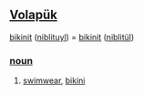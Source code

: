 == [[Volapük]] == 
[[bikinit]] ([[niblituyl]]) = [[bikinit]] ([[niblitül]]) 
=== [[noun]] === 
# [[swimwear]], [[bikini]]